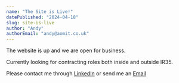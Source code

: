 ```yaml
---
name: "The Site is Live!"
datePublished: "2024-04-18"
slug: site-is-live
author: "Andy"
authorEmail: "andy@aomit.co.uk"
---
```


The website is up and we are open for business.

Currently looking for contracting roles both inside and outside IR35. 

Please contact me through [LinkedIn](https://www.linkedin.com/in/andrew-melvin-a53b657b) or send me an [Email](mailto:andy@aomit.co.uk?subject=AOM%20IT%20Inquiry)